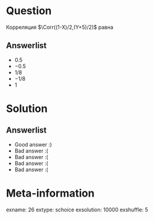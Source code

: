 Question
========
Корреляция $\Corr((1-X)/2,(Y+5)/2)$ равна


Answerlist
----------
*  $0.5$
*  $-0.5$
*  $1/8$
*  $-1/8$
*  $1$

Solution
========

Answerlist
----------
*  Good answer :)
*  Bad answer :(
*  Bad answer :(
*  Bad answer :(
*  Bad answer :(

Meta-information
================
exname: 26
extype: schoice
exsolution: 10000
exshuffle: 5
